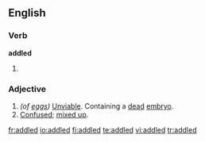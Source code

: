 ==English==

===Verb===
'''addled'''

# {{past of|[[addle]]}}

===Adjective===
{{en-adj}}

# ''(of [[egg]]s)'' [[Unviable]]. Containing a [[dead]] [[embryo]].
# [[confused|Confused]]; [[mix up|mixed up]].

[[fr:addled]]
[[io:addled]]
[[fi:addled]]
[[te:addled]]
[[vi:addled]]
[[tr:addled]]